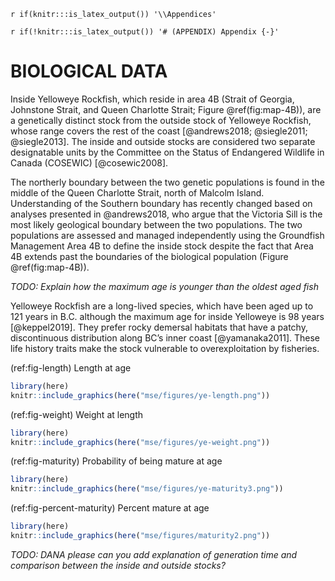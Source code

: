 \newpage

`r if(knitr:::is_latex_output()) '\\Appendices'`

`r if(!knitr:::is_latex_output()) '# (APPENDIX) Appendix {-}'`

# BIOLOGICAL DATA {#app:biological-data}

Inside Yelloweye Rockfish, which reside in area 4B (Strait of Georgia, Johnstone Strait, and Queen Charlotte Strait; Figure \@ref(fig:map-4B)), are a genetically distinct stock from the outside stock of Yelloweye Rockfish, whose range covers the rest of the coast [@andrews2018; @siegle2011; @siegle2013].  The inside and outside stocks are considered two separate designatable units by the Committee on the Status of Endangered Wildlife in Canada (COSEWIC) [@cosewic2008].

The northerly boundary between the two genetic populations is found in the middle of the Queen Charlotte Strait, north of Malcolm Island.
Understanding of the Southern boundary has recently changed based on analyses presented in @andrews2018, who argue that the Victoria Sill is the most likely geological boundary between the two populations.
The two populations are assessed and managed independently using the Groundfish Management Area 4B to define the inside stock despite the fact that Area 4B extends past the boundaries of the biological population (Figure \@ref(fig:map-4B)).

*TODO: Explain how the maximum age is younger than the oldest aged fish*

Yelloweye Rockfish are a long-lived species, which have been aged up to 121 years in B.C. although the maximum age for inside Yelloweye is 98 years [@keppel2019]. 
They prefer rocky demersal habitats that have a patchy, discontinuous distribution along BC's inner coast [@yamanaka2011]. 
These life history traits make the stock vulnerable to overexploitation by fisheries.


\clearpage

(ref:fig-length)
Length at age

```r
library(here)
knitr::include_graphics(here("mse/figures/ye-length.png"))
```

\clearpage

(ref:fig-weight)
Weight at length

```r
library(here)
knitr::include_graphics(here("mse/figures/ye-weight.png"))
```

\clearpage


(ref:fig-maturity)
Probability of being mature at age

```r
library(here)
knitr::include_graphics(here("mse/figures/ye-maturity3.png"))
```

\clearpage


(ref:fig-percent-maturity)
Percent mature at age 

```r
library(here)
knitr::include_graphics(here("mse/figures/maturity2.png"))
```

\clearpage

*TODO: DANA please can you add explanation of generation time and comparison between the inside and outside stocks?*


